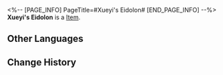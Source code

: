 <%-- [PAGE_INFO]
PageTitle=#Xueyi's Eidolon#
[END_PAGE_INFO] --%>
{{Item Infobox
|title       = Xueyi's Eidolon
|id          = 11214
|image       = Item Xueyi's Eidolon.png
|type        = 
|invCategory = 
|rarity      = 4
|effect      = Material for raising Xueyi's Eidolon Level.
|description = 
}}
'''Xueyi's Eidolon''' is a [[Item]].

==Other Languages==
{{Other Languages
|en   = Xueyi's Eidolon
|zhs  = 【雪衣】的星魂
|zht  = 【雪衣】的星魂
|ja   = 「雪衣」の星魂
|ko   = [설의]의 성혼
|es   = Eidolon de Xueyi
|fr   = Eidolon de Xueyi
|ru   = Эйдолон Сюэи
|th   = Eidolon ของ Xueyi
|vi   = Tinh Hồn Của Xueyi
|de   = Xueyis Eidolon
|id   = Xueyi's Eidolon
|pt   = Eidolon de Xueyi
}}

==Change History==
{{Change History|2.0}}